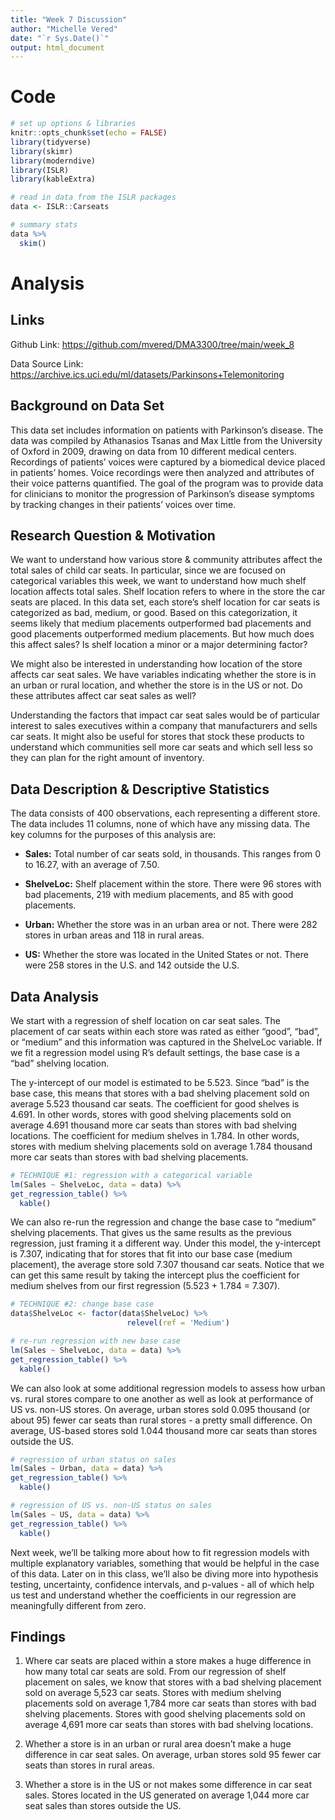 ```yaml
---
title: "Week 7 Discussion"
author: "Michelle Vered"
date: "`r Sys.Date()`"
output: html_document
---
```


# Code

```r

# set up options & libraries
knitr::opts_chunk$set(echo = FALSE)
library(tidyverse)
library(skimr)
library(moderndive)
library(ISLR)
library(kableExtra)

# read in data from the ISLR packages
data <- ISLR::Carseats

# summary stats
data %>%
  skim()
```

# Analysis

## Links

Github Link: <https://github.com/mvered/DMA3300/tree/main/week_8>

Data Source Link: <https://archive.ics.uci.edu/ml/datasets/Parkinsons+Telemonitoring>

## Background on Data Set

This data set includes information on patients with Parkinson's disease. The data was compiled by Athanasios Tsanas and Max Little from the University of Oxford in 2009, drawing on data from 10 different medical centers. Recordings of patients' voices were captured by a biomedical device placed in patients' homes. Voice recordings were then analyzed and attributes of their voice patterns quantified. The goal of the program was to provide data for clinicians to monitor the progression of Parkinson's disease symptoms by tracking changes in their patients' voices over time.

## Research Question & Motivation

We want to understand how various store & community attributes affect the total sales of child car seats. In particular, since we are focused on categorical variables this week, we want to understand how much shelf location affects total sales. Shelf location refers to where in the store the car seats are placed. In this data set, each store's shelf location for car seats is categorized as bad, medium, or good. Based on this categorization, it seems likely that medium placements outperformed bad placements and good placements outperformed medium placements. But how much does this affect sales? Is shelf location a minor or a major determining factor?

We might also be interested in understanding how location of the store affects car seat sales. We have variables indicating whether the store is in an urban or rural location, and whether the store is in the US or not. Do these attributes affect car seat sales as well?

Understanding the factors that impact car seat sales would be of particular interest to sales executives within a company that manufacturers and sells car seats. It might also be useful for stores that stock these products to understand which communities sell more car seats and which sell less so they can plan for the right amount of inventory.

## Data Description & Descriptive Statistics

The data consists of 400 observations, each representing a different store. The data includes 11 columns, none of which have any missing data. The key columns for the purposes of this analysis are:

-   **Sales:** Total number of car seats sold, in thousands. This ranges from 0 to 16.27, with an average of 7.50.

-   **ShelveLoc:** Shelf placement within the store. There were 96 stores with bad placements, 219 with medium placements, and 85 with good placements.

-   **Urban:** Whether the store was in an urban area or not. There were 282 stores in urban areas and 118 in rural areas.

-   **US:** Whether the store was located in the United States or not. There were 258 stores in the U.S. and 142 outside the U.S.

## Data Analysis

We start with a regression of shelf location on car seat sales. The placement of car seats within each store was rated as either "good", "bad", or "medium" and this information was captured in the ShelveLoc variable. If we fit a regression model using R's default settings, the base case is a "bad" shelving location.

The y-intercept of our model is estimated to be 5.523. Since "bad" is the base case, this means that stores with a bad shelving placement sold on average 5.523 thousand car seats. The coefficient for good shelves is 4.691. In other words, stores with good shelving placements sold on average 4.691 thousand more car seats than stores with bad shelving locations. The coefficient for medium shelves in 1.784. In other words, stores with medium shelving placements sold on average 1.784 thousand more car seats than stores with bad shelving placements.

```r

# TECHNIQUE #1: regression with a categorical variable
lm(Sales ~ ShelveLoc, data = data) %>%
get_regression_table() %>%
  kable()
```

We can also re-run the regression and change the base case to "medium" shelving placements. That gives us the same results as the previous regression, just framing it a different way. Under this model, the y-intercept is 7.307, indicating that for stores that fit into our base case (medium placement), the average store sold 7.307 thousand car seats. Notice that we can get this same result by taking the intercept plus the coefficient for medium shelves from our first regression (5.523 + 1.784 = 7.307).

```r

# TECHNIQUE #2: change base case
data$ShelveLoc <- factor(data$ShelveLoc) %>%
                          relevel(ref = 'Medium')

# re-run regression with new base case
lm(Sales ~ ShelveLoc, data = data) %>%
get_regression_table() %>%
  kable()
```

We can also look at some additional regression models to assess how urban vs. rural stores compare to one another as well as look at performance of US vs. non-US stores. On average, urban stores sold 0.095 thousand (or about 95) fewer car seats than rural stores - a pretty small difference. On average, US-based stores sold 1.044 thousand more car seats than stores outside the US.

```r

# regression of urban status on sales
lm(Sales ~ Urban, data = data) %>%
get_regression_table() %>%
  kable()

# regression of US vs. non-US status on sales
lm(Sales ~ US, data = data) %>%
get_regression_table() %>%
  kable()
```

Next week, we'll be talking more about how to fit regression models with multiple explanatory variables, something that would be helpful in the case of this data. Later on in this class, we'll also be diving more into hypothesis testing, uncertainty, confidence intervals, and p-values - all of which help us test and understand whether the coefficients in our regression are meaningfully different from zero.

## Findings

1.  Where car seats are placed within a store makes a huge difference in how many total car seats are sold. From our regression of shelf placement on sales, we know that stores with a bad shelving placement sold on average 5,523 car seats. Stores with medium shelving placements sold on average 1,784 more car seats than stores with bad shelving placements. Stores with good shelving placements sold on average 4,691 more car seats than stores with bad shelving locations.

2.  Whether a store is in an urban or rural area doesn't make a huge difference in car seat sales. On average, urban stores sold 95 fewer car seats than stores in rural areas.

3.  Whether a store is in the US or not makes some difference in car seat sales. Stores located in the US generated on average 1,044 more car seat sales than stores outside the US.
